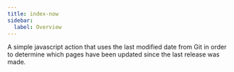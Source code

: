 ```yaml
---
title: index-now
sidebar:
  label: Overview
---
```


A simple javascript action that uses the last modified date from Git in order to determine which pages have been updated since the last release was made.
